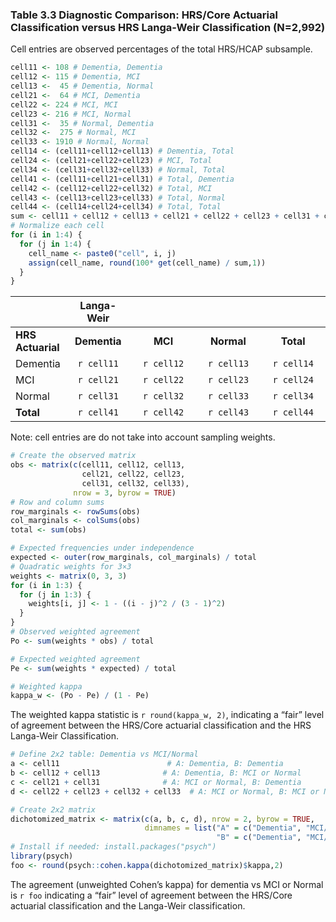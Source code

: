 <!-- MS_Tab_Fig_Apndx-060-Table-3.3.qmd -->
<!-- Rich Jones --> 
<!-- 2025-07-22 -->

<!-- This will insert a page break -->

```{=openxml}
<w:p><w:r><w:br w:type="page"/></w:r></w:p>
```

### Table 3.3 Diagnostic Comparison: HRS/Core Actuarial Classification versus HRS Langa-Weir Classification (N=2,992)
Cell entries are observed percentages of the total HRS/HCAP subsample.

```r
cell11 <- 108 # Dementia, Dementia
cell12 <- 115 # Dementia, MCI
cell13 <-  45 # Dementia, Normal
cell21 <-  64 # MCI, Dementia
cell22 <- 224 # MCI, MCI 
cell23 <- 216 # MCI, Normal
cell31 <-  35 # Normal, Dementia
cell32 <-  275 # Normal, MCI 
cell33 <- 1910 # Normal, Normal 
cell14 <- (cell11+cell12+cell13) # Dementia, Total
cell24 <- (cell21+cell22+cell23) # MCI, Total
cell34 <- (cell31+cell32+cell33) # Normal, Total
cell41 <- (cell11+cell21+cell31) # Total, Dementia
cell42 <- (cell12+cell22+cell32) # Total, MCI
cell43 <- (cell13+cell23+cell33) # Total, Normal
cell44 <- (cell14+cell24+cell34) # Total, Total
sum <- cell11 + cell12 + cell13 + cell21 + cell22 + cell23 + cell31 + cell32 + cell33
# Normalize each cell
for (i in 1:4) {
  for (j in 1:4) {
    cell_name <- paste0("cell", i, j)
    assign(cell_name, round(100* get(cell_name) / sum,1))
  }
}
```


|          | **Langa-Weir** |              |              |              |  
|:---------|:------------:|:------------:|:------------:|:------------:|
|**HRS Actuarial**  |**Dementia**  |  **MCI**     | **Normal**   | **Total**    |
|Dementia  | `r cell11`   | `r cell12`   | `r cell13`   | `r cell14`   |
|MCI       | `r cell21`   | `r cell22`   | `r cell23`   | `r cell24`   |
|Normal    | `r cell31`   | `r cell32`   | `r cell33`   | `r cell34`   |
|**Total** | `r cell41`   | `r cell42`   | `r cell43`   | `r cell44`   |

::: {custom-style="Footnote text"}
Note: cell entries are do not take into account sampling weights.
:::


```r
# Create the observed matrix
obs <- matrix(c(cell11, cell12, cell13,
                cell21, cell22, cell23,
                cell31, cell32, cell33),
              nrow = 3, byrow = TRUE) 
# Row and column sums
row_marginals <- rowSums(obs)
col_marginals <- colSums(obs)
total <- sum(obs)

# Expected frequencies under independence
expected <- outer(row_marginals, col_marginals) / total
# Quadratic weights for 3×3
weights <- matrix(0, 3, 3)
for (i in 1:3) {
  for (j in 1:3) {
    weights[i, j] <- 1 - ((i - j)^2 / (3 - 1)^2)
  }
}
# Observed weighted agreement
Po <- sum(weights * obs) / total

# Expected weighted agreement
Pe <- sum(weights * expected) / total

# Weighted kappa
kappa_w <- (Po - Pe) / (1 - Pe)
``` 

The weighted kappa statistic is `r round(kappa_w, 2)`, indicating a "fair" level of agreement between the HRS/Core actuarial classification and the HRS Langa-Weir Classification.



<!-- Dementia vs MCI vs Normal -->
```r
# Define 2x2 table: Dementia vs MCI/Normal
a <- cell11                        # A: Dementia, B: Dementia
b <- cell12 + cell13              # A: Dementia, B: MCI or Normal
c <- cell21 + cell31              # A: MCI or Normal, B: Dementia
d <- cell22 + cell23 + cell32 + cell33  # A: MCI or Normal, B: MCI or Normal

# Create 2x2 matrix
dichotomized_matrix <- matrix(c(a, b, c, d), nrow = 2, byrow = TRUE,
                              dimnames = list("A" = c("Dementia", "MCI/Normal"),
                                              "B" = c("Dementia", "MCI/Normal")))
# Install if needed: install.packages("psych")
library(psych)
foo <- round(psych::cohen.kappa(dichotomized_matrix)$kappa,2)
``` 

The agreement (unweighted Cohen's kappa) for dementia vs MCI or Normal is `r foo` indicating a "fair" level of agreement between the HRS/Core actuarial classification and the Langa-Weir classification.


